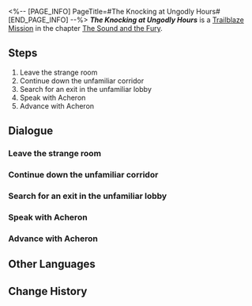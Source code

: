 <%-- [PAGE_INFO]
PageTitle=#The Knocking at Ungodly Hours#
[END_PAGE_INFO] --%>
{{Stub|Dialogue.}}
{{Mission Infobox
|id            = 1030102
|title         = 
|image         = <!--Mission The Knocking at Ungodly Hours.png-->
|type          = Trailblaze
|event_name    = 
|chapter       = The Sound and the Fury
|requirements  = {{subst:void|<!--Unknown: {"Type":"Manual"}-->}}
|summary       = <!--official mission summary from Fate's Atlas-->
|characters    = Acheron; Trailblazer
|startLocation = [[Penacony]] - [[A Strange Dream]]
|world         = Penacony
|area          = A Strange Dream
|prev          = 
|next          = 
|rewards       = 
}}
'''''The Knocking at Ungodly Hours''''' is a [[Trailblaze Mission]] in the chapter [[The Sound and the Fury]].

==Steps==
# Leave the strange room
# Continue down the unfamiliar corridor
# Search for an exit in the unfamiliar lobby
# Speak with Acheron
# Advance with Acheron

<!--
==Gameplay Notes==

--><!--
==Trial Character==

-->
==Dialogue==
{{Stub Dialogue}}
{{Dialogue End}}

===Leave the strange room{{subst:void|<!--103010208-->}}===
{{Mission Description|type=trailblaze|location=A Strange Dream|update|This warp jump is quite unusual. In the blink of an eye, you transition from the comfortable couch of the Parlor Car to an unfamiliar location. A stranger awakens you, claiming that both of you coincidentally share the same dream, and offers to guide you to an exit. <br />Follow her guidance and leave this area.}}
{{Dialogue Start}}
:{{tx}}
{{Dialogue End}}

===Continue down the unfamiliar corridor{{subst:void|<!--103010202-->}}===
{{Mission Description|type=trailblaze|location=A Strange Dream|update|The warrior calls herself "Acheron," a Galaxy Ranger.<br />Continue to follow in her footsteps and leave this strange dream.}}
{{Dialogue Start}}
:{{tx}}
{{Mission Description|type=trailblaze|location=A Strange Dream|update|Acheron leads you to a door. Is this the dreamscape exit?}}
{{Mission Description|type=trailblaze|location=A Strange Dream|update|The warrior calls herself "Acheron," a Galaxy Ranger.<br />Continue to follow in her footsteps and leave this strange dream.}}
{{Dialogue End}}

===Search for an exit in the unfamiliar lobby{{subst:void|<!--103010204-->}}===
{{Mission Description|type=trailblaze|location=A Strange Dream|update|Acheron leads you to a lobby. She points out a path for you, but you see no clear path through this room.<br />Search around to find the true path.}}
{{Dialogue Start}}
:{{tx}}
{{Dialogue End}}

===Speak with Acheron{{subst:void|<!--103010205-->}}===
{{Mission Description|type=trailblaze|location=A Strange Dream|update|After a disorienting exploration, you realize that you have somehow ended up on the lobby ceiling.<br />Acheron seems to be long accustomed to this and simply points out the dreamscape exit just ahead.}}
{{Dialogue Start}}
:{{tx}}
{{Dialogue End}}

===Advance with Acheron{{subst:void|<!--103010206-->}}===
{{Mission Description|type=trailblaze|location=A Strange Dream|update|Acheron guides you through a magnificent dreamscape. It seems that the exit is just ahead.}}
{{Dialogue Start}}
:{{tx}}
{{Dialogue End}}

==Other Languages==
{{Other Languages
|en   = The Knocking at Ungodly Hours
|zhs  = 丑时三刻的敲门声
|zht  = 丑時三刻的敲門聲
|ja   = 丑三つ時のノック
|ko   = 1시 45분의 노크 소리
|es   = Alguien llama a la puerta en la madrugada
|fr   = Visite impromptue
|ru   = Стук в дверь ни свет ни заря
|th   = เสียงเคาะประตูรบกวนยามวิกาล
|vi   = Tiếng Gõ Cửa Vào Giờ Sửu
|de   = Das Klopfen vor Tagesanbruch
|id   = Suara Ketukan Pintu di Jam-Jam Spiritual
|pt   = Batendo nas Piores Horas
}}

==Change History==
{{Change History|2.0}}
